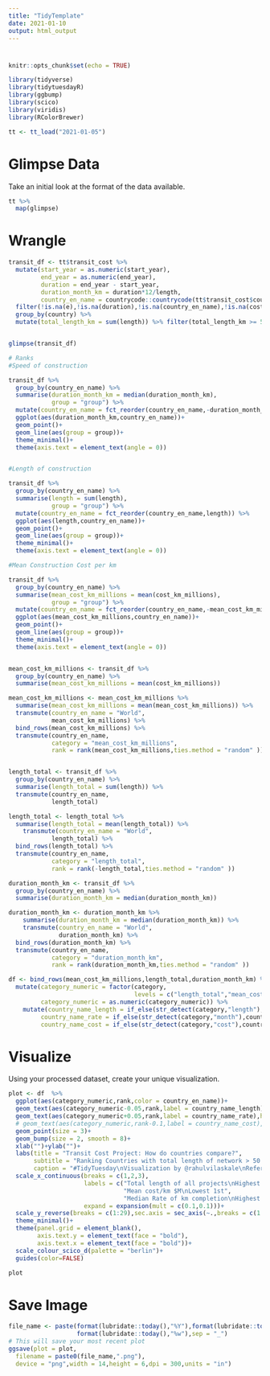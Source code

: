 ```yaml
---
title: "TidyTemplate"
date: 2021-01-10
output: html_output
---
```


#

```r

knitr::opts_chunk$set(echo = TRUE)

library(tidyverse)
library(tidytuesdayR)
library(ggbump)
library(scico)
library(viridis)
library(RColorBrewer)


```



```r

tt <- tt_load("2021-01-05")

```


# Glimpse Data

Take an initial look at the format of the data available.

```r

tt %>% 
  map(glimpse)


```

# Wrangle

```r


transit_df <- tt$transit_cost %>% 
  mutate(start_year = as.numeric(start_year),
         end_year = as.numeric(end_year),
         duration = end_year - start_year,
         duration_month_km = duration*12/length,
         country_en_name = countrycode::countrycode(tt$transit_cost$country,"iso2c","country.name")) %>% 
  filter(!is.na(e),!is.na(duration),!is.na(country_en_name),!is.na(cost_km_millions)) %>% 
  group_by(country) %>% 
  mutate(total_length_km = sum(length)) %>% filter(total_length_km >= 50) %>% ungroup()


glimpse(transit_df)

# Ranks
#Speed of construction

transit_df %>% 
  group_by(country_en_name) %>% 
  summarise(duration_month_km = median(duration_month_km),
            group = "group") %>% 
  mutate(country_en_name = fct_reorder(country_en_name,-duration_month_km)) %>% 
  ggplot(aes(duration_month_km,country_en_name))+
  geom_point()+
  geom_line(aes(group = group))+
  theme_minimal()+
  theme(axis.text = element_text(angle = 0))


#Length of construction

transit_df %>% 
  group_by(country_en_name) %>% 
  summarise(length = sum(length),
            group = "group") %>% 
  mutate(country_en_name = fct_reorder(country_en_name,length)) %>% 
  ggplot(aes(length,country_en_name))+
  geom_point()+
  geom_line(aes(group = group))+
  theme_minimal()+
  theme(axis.text = element_text(angle = 0))

#Mean Construction Cost per km

transit_df %>% 
  group_by(country_en_name) %>% 
  summarise(mean_cost_km_millions = mean(cost_km_millions),
            group = "group") %>% 
  mutate(country_en_name = fct_reorder(country_en_name,-mean_cost_km_millions)) %>% 
  ggplot(aes(mean_cost_km_millions,country_en_name))+
  geom_point()+
  geom_line(aes(group = group))+
  theme_minimal()+
  theme(axis.text = element_text(angle = 0))


mean_cost_km_millions <- transit_df %>% 
  group_by(country_en_name) %>% 
  summarise(mean_cost_km_millions = mean(cost_km_millions))

mean_cost_km_millions <- mean_cost_km_millions %>% 
  summarise(mean_cost_km_millions = mean(mean_cost_km_millions)) %>% 
  transmute(country_en_name = "World",
            mean_cost_km_millions) %>% 
  bind_rows(mean_cost_km_millions) %>% 
  transmute(country_en_name,
            category = "mean_cost_km_millions",
            rank = rank(mean_cost_km_millions,ties.method = "random" )) 


length_total <- transit_df %>% 
  group_by(country_en_name) %>% 
  summarise(length_total = sum(length)) %>% 
  transmute(country_en_name,
            length_total)

length_total <- length_total %>% 
  summarise(length_total = mean(length_total)) %>% 
    transmute(country_en_name = "World",
            length_total) %>% 
  bind_rows(length_total) %>% 
  transmute(country_en_name,
            category = "length_total",
            rank = rank(-length_total,ties.method = "random" )) 

duration_month_km <- transit_df %>% 
  group_by(country_en_name) %>% 
  summarise(duration_month_km = median(duration_month_km))

duration_month_km <- duration_month_km %>% 
    summarise(duration_month_km = median(duration_month_km)) %>% 
    transmute(country_en_name = "World",
              duration_month_km) %>% 
  bind_rows(duration_month_km) %>% 
  transmute(country_en_name,
            category = "duration_month_km",
            rank = rank(duration_month_km,ties.method = "random" )) 

df <- bind_rows(mean_cost_km_millions,length_total,duration_month_km) %>% 
  mutate(category_numeric = factor(category, 
                                   levels = c("length_total","mean_cost_km_millions","duration_month_km")),
         category_numeric = as.numeric(category_numeric)) %>% 
    mutate(country_name_length = if_else(str_detect(category,"length"),country_en_name,""),
         country_name_rate = if_else(str_detect(category,"month"),country_en_name,""),
         country_name_cost = if_else(str_detect(category,"cost"),country_en_name,""))


```


# Visualize

Using your processed dataset, create your unique visualization.

```r

plot <- df  %>% 
  ggplot(aes(category_numeric,rank,color = country_en_name))+
  geom_text(aes(category_numeric-0.05,rank,label = country_name_length),hjust = 1,size = 2.9)+
  geom_text(aes(category_numeric+0.05,rank,label = country_name_rate),hjust = 0,size = 2.9)+
  # geom_text(aes(category_numeric,rank-0.1,label = country_name_cost),vjust = 0,size = 2.5)+
  geom_point(size = 3)+
  geom_bump(size = 2, smooth = 8)+
  xlab("")+ylab("")+
  labs(title = "Transit Cost Project: How do countries compare?",
       subtitle = "Ranking Countries with total length of network > 50 km. Includes the World mean",
       caption = "#TidyTuesday\nVisualization by @rahulvilaskale\nReference: https://transitcosts.com")+
  scale_x_continuous(breaks = c(1,2,3),
                     labels = c("Total length of all projects\nHighest 1st",
                                "Mean cost/km $M\nLowest 1st",
                                "Median Rate of km completion\nHighest km/year 1st"),
                     expand = expansion(mult = c(0.1,0.1)))+
  scale_y_reverse(breaks = c(1:29),sec.axis = sec_axis(~.,breaks = c(1:29)))+
  theme_minimal()+
  theme(panel.grid = element_blank(),
        axis.text.y = element_text(face = "bold"),
        axis.text.x = element_text(face = "bold"))+
  scale_colour_scico_d(palette = "berlin")+
  guides(color=FALSE)

plot

```

# Save Image



```r

file_name <- paste(format(lubridate::today(),"%Y"),format(lubridate::today(),"%b"),"wk",
                   format(lubridate::today(),"%w"),sep = "_")
# This will save your most recent plot
ggsave(plot = plot,
  filename = paste0(file_name,".png"),
  device = "png",width = 14,height = 6,dpi = 300,units = "in")

```
